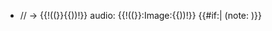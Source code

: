 * /{{trim|{{{1|}}}}}/ &rarr; {{!((}}{{trim|{{IPA symbol|{{{1|}}}}}}}{{))!}} audio: {{!((}}:Image:{{IPAsym|output=soundfile|{{{1|}}}}}{{))!}} {{#if:{{{note|}}}|&#x20;(note: {{{note|}}})}}
